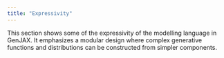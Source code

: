 ```yaml
---
title: "Expressivity"
---
```


This section shows some of the expressivity of the modelling language in GenJAX. It emphasizes a modular design where complex generative functions and distributions can be constructed from simpler components.
